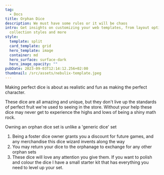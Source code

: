 ```yaml
---
tag:
  - Docs
title: Orphan Dice
description: We must have some rules or it will be chaos
intro: Get insights on customizing your web templates, from layout options to
  collection styles and more
style:
  template: split
  card_template: grid
  hero_template: image
  container: md
  hero_surface: surface-dark
  hero_image_opacity: ""
pubDate: 2023-09-03T12:14:12.256+02:00
thumbnail: /src/assets/nebulix-template.jpeg
---
```


Making perfect dice is about as realistic and fun as making the perfect character.

These dice are all amazing and unique, but they don't live up the standards of perfect fruit we're used to seeing in the store. Without your help these dice may never get to experience the highs and lows of being a shiny math rock.

Owning an orphan dice set is unlike a 'generic dice' set

1. Being a foster dice owner grants you a discount for future games, and any merchandise this dice wizard invents along the way
2. You may return your dice to the orphanage to exchange for any other orphan sets
3. These dice will love any attention you give them. If you want to polish and colour the dice I have a small starter kit that has everything you need to level up your set.
